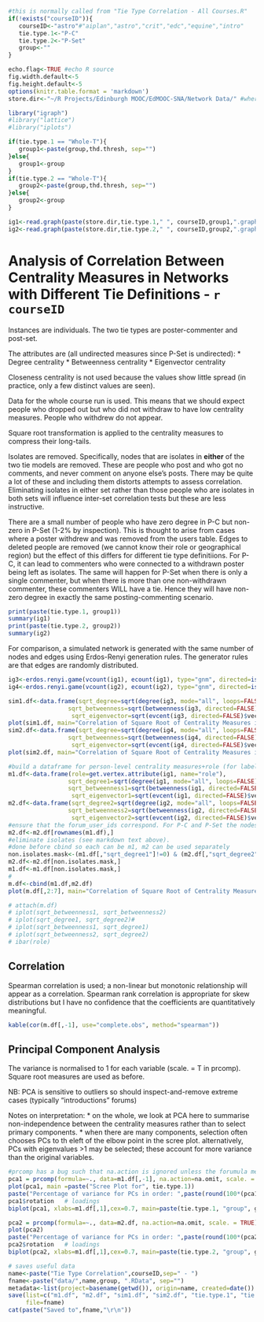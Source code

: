 ```r
#this is normally called from "Tie Type Correlation - All Courses.R"
if(!exists("courseID")){
   courseID<-"astro"#"aiplan","astro","crit","edc","equine","intro"
   tie.type.1<-"P-C"
   tie.type.2<-"P-Set"
   group<-""
}

echo.flag<-TRUE #echo R source
fig.width.default<-5
fig.height.default<-5
options(knitr.table.format = 'markdown')
store.dir<-"~/R Projects/Edinburgh MOOC/EdMOOC-SNA/Network Data/" #where to load data from

library("igraph")
#library("lattice")
#library("iplots")

if(tie.type.1 == "Whole-T"){
   group1<-paste(group,thd.thresh, sep="")
}else{
   group1<-group
}
if(tie.type.2 == "Whole-T"){
   group2<-paste(group,thd.thresh, sep="")
}else{
   group2<-group
}

ig1<-read.graph(paste(store.dir,tie.type.1," ", courseID,group1,".graphml",sep=""), format="graphml")
ig2<-read.graph(paste(store.dir,tie.type.2," ", courseID,group2,".graphml",sep=""), format="graphml")
```

Analysis of Correlation Between Centrality Measures in Networks with Different Tie Definitions - `r courseID`
========================================================

Instances are individuals.  The two tie types are poster-commenter and post-set.

The attributes are (all undirected measures since P-Set is undirected):
* Degree centrality
* Betweenness centrality
* Eigenvector centrality

Closeness centrality is not used because the values show little spread (in practice, only a few distinct values are seen).

Data for the whole course run is used. This means that we should expect people who dropped out but who did not withdraw to have low centrality measures. People who withdrew do not appear.

Square root transformation is applied to the centrality measures to compress their long-tails.

Isolates are removed. Specifically, nodes that are isolates in **either** of the two tie models are removed. These are people who post and who got no comments, and never comment on anyone else's posts. There may be quite a lot of these and including them distorts attempts to assess correlation. Eliminating isolates in either set rather than those people who are isolates in both sets will influence inter-set correlation tests but these are less instructive.

There are a small number of people who have zero degree in P-C but non-zero in P-Set (1-2% by inspection). This is thought to arise from cases where a poster withdrew and was removed from the users table. Edges to deleted people are removed (we cannot know their role or geographical region) but the effect of this differs for different tie type definitiions. For P-C, it can lead to commenters who were connected to a withdrawn poster being left as isolates. The same will happen for P-Set when there is only a single commenter, but when there is more than one non-withdrawn commenter, these commenters WILL have a tie. Hence they will have non-zero degree in exactly the same posting-commenting scenario.

```r
print(paste(tie.type.1, group1))
summary(ig1)
print(paste(tie.type.2, group2))
summary(ig2)
```

For comparison, a simulated network is generated with the same number of nodes and edges using Erdos-Renyi generation rules. The generator rules are that edges are randomly distributed.
```r
ig3<-erdos.renyi.game(vcount(ig1), ecount(ig1), type="gnm", directed=is.directed(ig1))
ig4<-erdos.renyi.game(vcount(ig2), ecount(ig2), type="gnm", directed=is.directed(ig2))
```

```r
sim1.df<-data.frame(sqrt_degree=sqrt(degree(ig3, mode="all", loops=FALSE)),
                 sqrt_betweenness=sqrt(betweenness(ig3, directed=FALSE)),
                  sqrt_eigenvector=sqrt(evcent(ig3, directed=FALSE)$vector))
plot(sim1.df, main="Correlation of Square Root of Centrality Measures in Random Graph", sub="Poster-Commenter")
sim2.df<-data.frame(sqrt_degree=sqrt(degree(ig4, mode="all", loops=FALSE)),
                 sqrt_betweenness=sqrt(betweenness(ig4, directed=FALSE)),
                  sqrt_eigenvector=sqrt(evcent(ig4, directed=FALSE)$vector))
plot(sim2.df, main="Correlation of Square Root of Centrality Measures in Random Graph", sub="Post-Set")
```

```r
#build a dataframe for person-level centrality measures+role (for labelling)
m1.df<-data.frame(role=get.vertex.attribute(ig1, name="role"),
                 sqrt_degree1=sqrt(degree(ig1, mode="all", loops=FALSE)),
                 sqrt_betweenness1=sqrt(betweenness(ig1, directed=FALSE)),
                  sqrt_eigenvector1=sqrt(evcent(ig1, directed=FALSE)$vector))
m2.df<-data.frame(sqrt_degree2=sqrt(degree(ig2, mode="all", loops=FALSE)),
                 sqrt_betweenness2=sqrt(betweenness(ig2, directed=FALSE)),
                  sqrt_eigenvector2=sqrt(evcent(ig2, directed=FALSE)$vector))
#ensure that the forum_user_ids correspond. For P-C and P-Set the nodes are the same but do not rely on odering.
m2.df<-m2.df[rownames(m1.df),]
#eliminate isolates (see markdown text above).
#done before cbind so each can be m1, m2 can be used separately
non.isolates.mask<-(m1.df[,"sqrt_degree1"]!=0) & (m2.df[,"sqrt_degree2"]!=0)
m2.df<-m2.df[non.isolates.mask,]
m1.df<-m1.df[non.isolates.mask,]
#
m.df<-cbind(m1.df,m2.df)
plot(m.df[,2:7], main="Correlation of Square Root of Centrality Measures")

# attach(m.df)
# iplot(sqrt_betweenness1, sqrt_betweenness2)
# iplot(sqrt_degree1, sqrt_degree2)#
# iplot(sqrt_betweenness1, sqrt_degree1)
# iplot(sqrt_betweenness2, sqrt_degree2)
# ibar(role)
```

Correlation
---------

Spearman correlation is used; a non-linear but monotonic relationship will appear as a correlation. Spearman rank correlation is appropriate for skew distributions but I have no confidence that the coefficients are quantitatively meaningful. 

```r
kable(cor(m.df[,-1], use="complete.obs", method="spearman"))
```

Principal Component Analysis
---------
The variance is normalised to 1 for each variable (scale. = T in prcomp). Square root measures are used as before.

NB: PCA is sensitive to outliers so should inspect-and-remove extreme cases (typically "introductions" forums)

Notes on interpretation:
* on the whole, we look at PCA here to summarise non-independence between the centrality measures rather than to select primary components.
* when there are many components, selection often chooses PCs to th eleft of the elbow point in the scree plot. alternatively, PCs with eigenvalues >1 may be selected; these account for more variance than the original variables.

```r
#prcomp has a bug such that na.action is ignored unless the forumula method is used
pca1 = prcomp(formula=~., data=m1.df[,-1], na.action=na.omit, scale. = TRUE)
plot(pca1, main =paste("Scree Plot for", tie.type.1))
paste("Percentage of variance for PCs in order: ",paste(round(100*(pca1$sdev^2)/sum(pca1$sdev^2),1),collapse="%, "),"%",sep="")
pca1$rotation   # loadings
biplot(pca1, xlabs=m1.df[,1],cex=0.7, main=paste(tie.type.1, "group", group1))
```

```r
pca2 = prcomp(formula=~., data=m2.df, na.action=na.omit, scale. = TRUE)
plot(pca2)
paste("Percentage of variance for PCs in order: ",paste(round(100*(pca2$sdev^2)/sum(pca2$sdev^2),1),collapse="%, "),"%",sep="")
pca2$rotation   # loadings
biplot(pca2, xlabs=m1.df[,1],cex=0.7, main=paste(tie.type.2, "group", group2))
```

```r
# saves useful data
name<-paste("Tie Type Correlation",courseID,sep=" - ")
fname<-paste("data/",name,group, ".RData", sep="")
metadata<-list(project=basename(getwd()), origin=name, created=date())
save(list=c("m1.df", "m2.df", "sim1.df", "sim2.df", "tie.type.1", "tie.type.2", "thd.thresh", "pca1","pca2"),
     file=fname)
cat(paste("Saved to",fname,"\r\n"))
```
